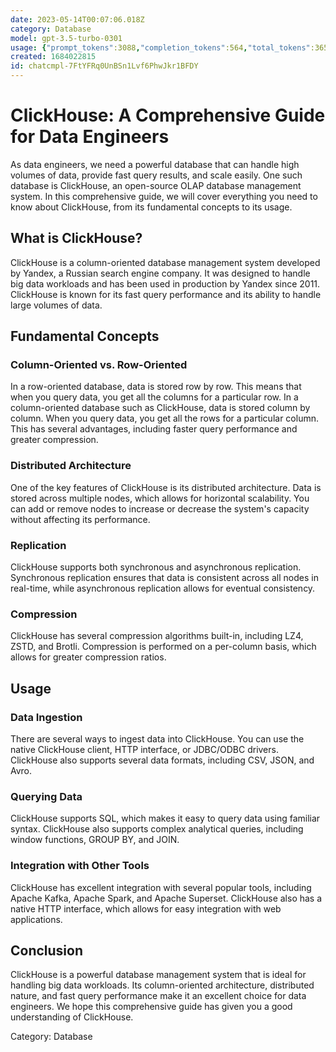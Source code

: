 ```yaml
---
date: 2023-05-14T00:07:06.018Z
category: Database
model: gpt-3.5-turbo-0301
usage: {"prompt_tokens":3088,"completion_tokens":564,"total_tokens":3652}
created: 1684022815
id: chatcmpl-7FtYFRq0UnBSn1Lvf6PhwJkr1BFDY
---
```


# ClickHouse: A Comprehensive Guide for Data Engineers

As data engineers, we need a powerful database that can handle high volumes of data, provide fast query results, and scale easily. One such database is ClickHouse, an open-source OLAP database management system. In this comprehensive guide, we will cover everything you need to know about ClickHouse, from its fundamental concepts to its usage.

## What is ClickHouse?

ClickHouse is a column-oriented database management system developed by Yandex, a Russian search engine company. It was designed to handle big data workloads and has been used in production by Yandex since 2011. ClickHouse is known for its fast query performance and its ability to handle large volumes of data.

## Fundamental Concepts

### Column-Oriented vs. Row-Oriented

In a row-oriented database, data is stored row by row. This means that when you query data, you get all the columns for a particular row. In a column-oriented database such as ClickHouse, data is stored column by column. When you query data, you get all the rows for a particular column. This has several advantages, including faster query performance and greater compression.

### Distributed Architecture

One of the key features of ClickHouse is its distributed architecture. Data is stored across multiple nodes, which allows for horizontal scalability. You can add or remove nodes to increase or decrease the system's capacity without affecting its performance.

### Replication

ClickHouse supports both synchronous and asynchronous replication. Synchronous replication ensures that data is consistent across all nodes in real-time, while asynchronous replication allows for eventual consistency.

### Compression

ClickHouse has several compression algorithms built-in, including LZ4, ZSTD, and Brotli. Compression is performed on a per-column basis, which allows for greater compression ratios.

## Usage

### Data Ingestion

There are several ways to ingest data into ClickHouse. You can use the native ClickHouse client, HTTP interface, or JDBC/ODBC drivers. ClickHouse also supports several data formats, including CSV, JSON, and Avro.

### Querying Data

ClickHouse supports SQL, which makes it easy to query data using familiar syntax. ClickHouse also supports complex analytical queries, including window functions, GROUP BY, and JOIN.

### Integration with Other Tools

ClickHouse has excellent integration with several popular tools, including Apache Kafka, Apache Spark, and Apache Superset. ClickHouse also has a native HTTP interface, which allows for easy integration with web applications.

## Conclusion

ClickHouse is a powerful database management system that is ideal for handling big data workloads. Its column-oriented architecture, distributed nature, and fast query performance make it an excellent choice for data engineers. We hope this comprehensive guide has given you a good understanding of ClickHouse.

Category: Database
